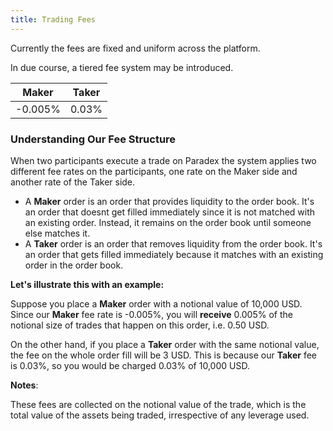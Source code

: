 ```yaml
---
title: Trading Fees
---
```


Currently the fees are fixed and uniform across the platform.

In due course, a tiered fee system may be introduced.

| Maker   | Taker |
| ------- | ----- |
| -0.005% | 0.03% |

### Understanding Our Fee Structure

When two participants execute a trade on Paradex the system applies two different fee rates on the participants, one rate on the Maker side and another rate of the Taker side.

* A **Maker** order is an order that provides liquidity to the order book. It's an order that doesnt get filled immediately since it is not matched with an existing order. Instead, it remains on the order book until someone else matches it.
* A **Taker** order is an order that removes liquidity from the order book. It's an order that gets filled immediately because it matches with an existing order in the order book.

**Let's illustrate this with an example:**

Suppose you place a **Maker** order with a notional value of 10,000 USD. Since our **Maker** fee rate is -0.005%, you will **receive** 0.005% of the notional size of trades that happen on this order, i.e. 0.50 USD.

On the other hand, if you place a **Taker** order with the same notional value, the fee on the whole order fill will be 3 USD. This is because our **Taker** fee is 0.03%, so you would be charged 0.03% of 10,000 USD.

**Notes**:

These fees are collected on the notional value of the trade, which is the total value of the assets being traded, irrespective of any leverage used.
